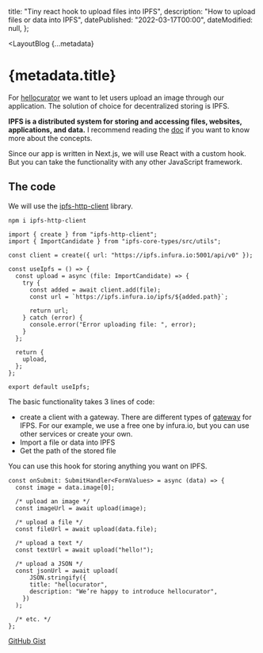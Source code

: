 
  title: "Tiny react hook to upload files into IPFS",
  description: "How to upload files or data into IPFS",
  datePublished: "2022-03-17T00:00",
  dateModified: null,
};

<LayoutBlog 
  {...metadata}
>

# {metadata.title}

For [hellocurator](https://www.hellocurator.xyz/) we want to let users upload an image through our application. The solution of choice for decentralized storing is IPFS.

**IPFS is a distributed system for storing and accessing files, websites, applications, and data.**
I recommend reading the [doc](https://docs.ipfs.io/concepts/what-is-ipfs/) if you want to know more about the concepts.

Since our app is written in Next.js, we will use React with a custom hook. But you can take the functionality with any other JavaScript framework.

## The code

We will use the [ipfs-http-client](https://github.com/ipfs/js-ipfs/tree/master/packages/ipfs-http-client) library.

```terminal
npm i ipfs-http-client
```

```JSX
import { create } from "ipfs-http-client";
import { ImportCandidate } from "ipfs-core-types/src/utils";

const client = create({ url: "https://ipfs.infura.io:5001/api/v0" });

const useIpfs = () => {
  const upload = async (file: ImportCandidate) => {
    try {
      const added = await client.add(file);
      const url = `https://ipfs.infura.io/ipfs/${added.path}`;

      return url;
    } catch (error) {
      console.error("Error uploading file: ", error);
    }
  };

  return {
    upload,
  };
};

export default useIpfs;
```

The basic functionality takes 3 lines of code:

- create a client with a gateway. There are different types of [gateway](https://docs.ipfs.io/concepts/ipfs-gateway/#overview) for IFPS. For our example, we use a free one by infura.io, but you can use other services or create your own.
- Import a file or data into IPFS
- Get the path of the stored file

You can use this hook for storing anything you want on IPFS.

```JSX
const onSubmit: SubmitHandler<FormValues> = async (data) => {
  const image = data.image[0];

  /* upload an image */
  const imageUrl = await upload(image);

  /* upload a file */
  const fileUrl = await upload(data.file);

  /* upload a text */
  const textUrl = await upload("hello!");

  /* upload a JSON */
  const jsonUrl = await upload(
      JSON.stringify({
      title: "hellocurator",
      description: "We’re happy to introduce hellocurator",
    })
  );

  /* etc. */
};
```

[GitHub Gist](https://gist.github.com/ibelick/b0d06dd5b3ef32f431e930f1bf4b3e78)

</LayoutBlog>
